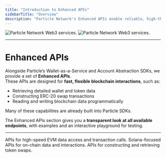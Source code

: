 ```yaml
---
title: "Introduction to Enhanced APIs"
sidebarTitle: "Overview"
description: "Particle Network's Enhanced APIs enable reliable, high-throughput blockchain interactions."
---
```


<img
  className="block dark:hidden"
  src="/social-logins/api/images/web3.png"
  alt="Particle Network Web3 services."
/>
<img
  className="hidden dark:block"
  src="/social-logins/api/images/web3.png"
  alt="Particle Network Web3 services."
/>

***

# Enhanced APIs

Alongside Particle’s Wallet-as-a-Service and Account Abstraction SDKs, we provide a set of **Enhanced APIs**.  
These APIs are designed for **fast, flexible blockchain interactions**, such as:

- Retrieving detailed wallet and token data  
- Constructing ERC-20 swap transactions  
- Reading and writing blockchain data programmatically  

<Note>Many of these capabilities are already built into Particle SDKs.</Note>

The Enhanced APIs section gives you a **transparent look at all available endpoints**, with examples and an interactive playground for testing.

***

<CardGroup cols={3}>
    <Card title="Enhanced APIs (EVM)" href="/social-logins/api/evm/abi_encodefunctioncall">
        APIs for high-speed EVM data access and transaction calls.
    </Card>
    <Card title="Enhanced APIs (Solana)" href="/social-logins/api/solana/enhancedgetprice">
        Solana-focused APIs for on-chain data and interactions.
    </Card>
    <Card title="Enhanced APIs (Swap)" href="/social-logins/api/swap/introduction">
        APIs for constructing and retrieving token swaps.
    </Card>
</CardGroup>